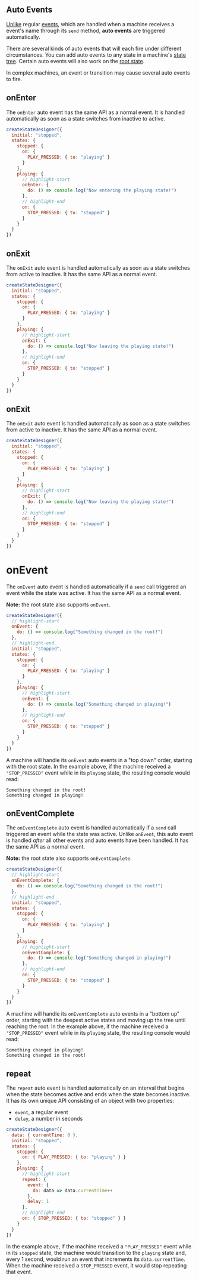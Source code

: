 ## Auto Events

[Unlike](/definitions/action) regular [events](./events), which are handled when a machine receives a event's name through its `send` method, **auto events** are triggered automatically.

There are several kinds of auto events that will each fire under different circumstances. You can add auto events to any state in a machine's [state tree](/docs/glossary#state-tree). Certain auto events will also work on the [root state](/docs/glossary#root-state).

In complex machines, an event or transition may cause several auto events to fire.

## onEnter

The `onEnter` auto event has the same API as a normal event. It is handled automatically as soon as a state switches from inactive to active.

```js
createStateDesigner({
  initial: "stopped",
  states: {
    stopped: {
      on: {
        PLAY_PRESSED: { to: "playing" }
      }
    },
    playing: {
      // highlight-start
      onEnter: {
        do: () => console.log("Now entering the playing state!")
      },
      // highlight-end
      on: {
        STOP_PRESSED: { to: "stopped" }
      }
    }
  }
})
```

## onExit

The `onExit` auto event is handled automatically as soon as a state switches from active to inactive. It has the same API as a normal event.

```js
createStateDesigner({
  initial: "stopped",
  states: {
    stopped: {
      on: {
        PLAY_PRESSED: { to: "playing" }
      }
    },
    playing: {
      // highlight-start
      onExit: {
        do: () => console.log("Now leaving the playing state!")
      },
      // highlight-end
      on: {
        STOP_PRESSED: { to: "stopped" }
      }
    }
  }
})
```

## onExit

The `onExit` auto event is handled automatically as soon as a state switches from active to inactive. It has the same API as a normal event.

```js
createStateDesigner({
  initial: "stopped",
  states: {
    stopped: {
      on: {
        PLAY_PRESSED: { to: "playing" }
      }
    },
    playing: {
      // highlight-start
      onExit: {
        do: () => console.log("Now leaving the playing state!")
      },
      // highlight-end
      on: {
        STOP_PRESSED: { to: "stopped" }
      }
    }
  }
})
```

# onEvent

The `onEvent` auto event is handled automatically if a `send` call triggered an event while the state was active. It has the same API as a normal event.

**Note:** the root state also supports `onEvent`.

```js
createStateDesigner({
  // highlight-start
  onEvent: {
    do: () => console.log("Something changed in the root!")
  },
  // highlight-end
  initial: "stopped",
  states: {
    stopped: {
      on: {
        PLAY_PRESSED: { to: "playing" }
      }
    },
    playing: {
      // highlight-start
      onEvent: {
        do: () => console.log("Something changed in playing!")
      },
      // highlight-end
      on: {
        STOP_PRESSED: { to: "stopped" }
      }
    }
  }
})
```

A machine will handle its `onEvent` auto events in a "top down" order, starting with the root state. In the example above, if the machine received a `"STOP_PRESSED"` event while in its `playing` state, the resulting console would read:

```
Something changed in the root!
Something changed in playing!
```

## onEventComplete

The `onEventComplete` auto event is handled automatically if a `send` call triggered an event while the state was active. Unlike `onEvent`, this auto event is handled _after_ all other events and auto events have been handled. It has the same API as a normal event.

**Note:** the root state also supports `onEventComplete`.

```js
createStateDesigner({
  // highlight-start
  onEventComplete: {
    do: () => console.log("Something changed in the root!")
  },
  // highlight-end
  initial: "stopped",
  states: {
    stopped: {
      on: {
        PLAY_PRESSED: { to: "playing" }
      }
    },
    playing: {
      // highlight-start
      onEventComplete: {
        do: () => console.log("Something changed in playing!")
      },
      // highlight-end
      on: {
        STOP_PRESSED: { to: "stopped" }
      }
    }
  }
})
```

A machine will handle its `onEventComplete` auto events in a "bottom up" order, starting with the deepest active states and moving up the tree until reaching the root. In the example above, if the machine received a `"STOP_PRESSED"` event while in its `playing` state, the resulting console would read:

```
Something changed in playing!
Something changed in the root!
```

## repeat

The `repeat` auto event is handled automatically on an interval that begins when the state becomes active and ends when the state becomes inactive. It has its own unique API consisting of an object with two properties:

- `event`, a regular event
- `delay`, a number in seconds

```js
createStateDesigner({
  data: { currentTime: 0 },
  initial: "stopped",
  states: {
    stopped: {
      on: { PLAY_PRESSED: { to: "playing" } }
    },
    playing: {
      // highlight-start
      repeat: {
        event: {
          do: data => data.currentTime++
        },
        delay: 1
      },
      // highlight-end
      on: { STOP_PRESSED: { to: "stopped" } }
    }
  }
})
```

In the example above, if the machine received a `"PLAY_PRESSED"` event while in its `stopped` state, the machine would transition to the `playing` state and, every 1 second, would run an event that increments its `data.currentTime`. When the machine received a `STOP_PRESSED` event, it would stop repeating that event.
